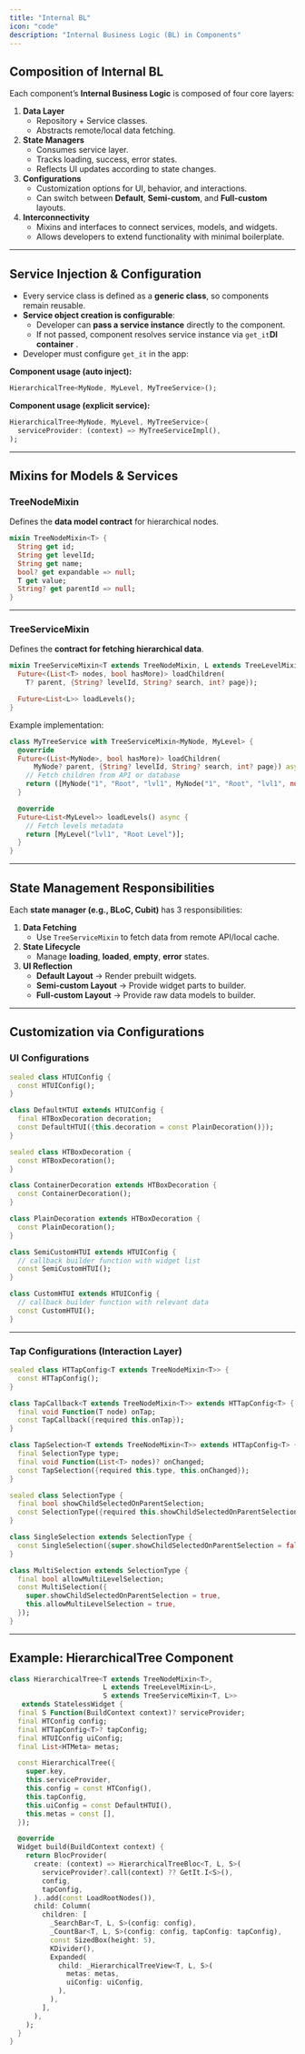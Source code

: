 ```yaml
---
title: "Internal BL"
icon: "code"
description: "Internal Business Logic (BL) in Components"
---
```


## Composition of Internal BL

Each component’s **Internal Business Logic** is composed of four core layers:

1. **Data Layer**
   - Repository \+ Service classes.
   - Abstracts remote/local data fetching.
2. **State Managers**
   - Consumes service layer.
   - Tracks loading, success, error states.
   - Reflects UI updates according to state changes.
3. **Configurations**
   - Customization options for UI, behavior, and interactions.
   - Can switch between **Default**, **Semi-custom**, and **Full-custom** layouts.
4. **Interconnectivity**
   - Mixins and interfaces to connect services, models, and widgets.
   - Allows developers to extend functionality with minimal boilerplate.

---

## Service Injection & Configuration

- Every service class is defined as a **generic class**, so components remain reusable.
- **Service object creation is configurable**:
  - Developer can **pass a service instance** directly to the component.
  - If not passed, component resolves service instance via `get_it`**DI container** .
- Developer must configure `get_it` in the app:

**Component usage (auto inject):**

```dart
HierarchicalTree<MyNode, MyLevel, MyTreeService>();
```

**Component usage (explicit service):**

```dart
HierarchicalTree<MyNode, MyLevel, MyTreeService>(
  serviceProvider: (context) => MyTreeServiceImpl(),
);
```

---

## Mixins for Models & Services

### **TreeNodeMixin**

Defines the **data model contract** for hierarchical nodes.

```dart
mixin TreeNodeMixin<T> {
  String get id;
  String get levelId;
  String get name;
  bool? get expandable => null;
  T get value;
  String? get parentId => null;
}
```

---

### **TreeServiceMixin**

Defines the **contract for fetching hierarchical data**.

```dart
mixin TreeServiceMixin<T extends TreeNodeMixin, L extends TreeLevelMixin<L>> {
  Future<(List<T> nodes, bool hasMore)> loadChildren(
    T? parent, {String? levelId, String? search, int? page});

  Future<List<L>> loadLevels();
}
```

Example implementation:

```dart
class MyTreeService with TreeServiceMixin<MyNode, MyLevel> {
  @override
  Future<(List<MyNode>, bool hasMore)> loadChildren(
      MyNode? parent, {String? levelId, String? search, int? page}) async {
    // Fetch children from API or database
    return ([MyNode("1", "Root", "lvl1", MyNode("1", "Root", "lvl1", null))], false);
  }

  @override
  Future<List<MyLevel>> loadLevels() async {
    // Fetch levels metadata
    return [MyLevel("lvl1", "Root Level")];
  }
}
```

---

## State Management Responsibilities

Each **state manager (e.g., BLoC, Cubit)** has 3 responsibilities:

1. **Data Fetching**
   - Use `TreeServiceMixin` to fetch data from remote API/local cache.
2. **State Lifecycle**
   - Manage **loading**, **loaded**, **empty**, **error** states.
3. **UI Reflection**
   - **Default Layout** → Render prebuilt widgets.
   - **Semi-custom Layout** → Provide widget parts to builder.
   - **Full-custom Layout** → Provide raw data models to builder.

---

## Customization via Configurations

### UI Configurations

```dart
sealed class HTUIConfig {
  const HTUIConfig();
}

class DefaultHTUI extends HTUIConfig {
  final HTBoxDecoration decoration;
  const DefaultHTUI({this.decoration = const PlainDecoration()});
}

sealed class HTBoxDecoration {
  const HTBoxDecoration();
}

class ContainerDecoration extends HTBoxDecoration {
  const ContainerDecoration();
}

class PlainDecoration extends HTBoxDecoration {
  const PlainDecoration();
}

class SemiCustomHTUI extends HTUIConfig {
  // callback builder function with widget list
  const SemiCustomHTUI();
}

class CustomHTUI extends HTUIConfig {
  // callback builder function with relevant data
  const CustomHTUI();
}
```

---

### Tap Configurations (Interaction Layer)

```dart
sealed class HTTapConfig<T extends TreeNodeMixin<T>> {
  const HTTapConfig();
}

class TapCallback<T extends TreeNodeMixin<T>> extends HTTapConfig<T> {
  final void Function(T node) onTap;
  const TapCallback({required this.onTap});
}

class TapSelection<T extends TreeNodeMixin<T>> extends HTTapConfig<T> {
  final SelectionType type;
  final void Function(List<T> nodes)? onChanged;
  const TapSelection({required this.type, this.onChanged});
}

sealed class SelectionType {
  final bool showChildSelectedOnParentSelection;
  const SelectionType({required this.showChildSelectedOnParentSelection});
}

class SingleSelection extends SelectionType {
  const SingleSelection({super.showChildSelectedOnParentSelection = false});
}

class MultiSelection extends SelectionType {
  final bool allowMultiLevelSelection;
  const MultiSelection({
    super.showChildSelectedOnParentSelection = true,
    this.allowMultiLevelSelection = true,
  });
}
```

---

## Example: HierarchicalTree Component

```dart
class HierarchicalTree<T extends TreeNodeMixin<T>, 
                       L extends TreeLevelMixin<L>, 
                       S extends TreeServiceMixin<T, L>>
   extends StatelessWidget {
  final S Function(BuildContext context)? serviceProvider;
  final HTConfig config;
  final HTTapConfig<T>? tapConfig;
  final HTUIConfig uiConfig;
  final List<HTMeta> metas;

  const HierarchicalTree({
    super.key,
    this.serviceProvider,
    this.config = const HTConfig(),
    this.tapConfig,
    this.uiConfig = const DefaultHTUI(),
    this.metas = const [],
  });

  @override
  Widget build(BuildContext context) {
    return BlocProvider(
      create: (context) => HierarchicalTreeBloc<T, L, S>(
        serviceProvider?.call(context) ?? GetIt.I<S>(),
        config,
        tapConfig,
      )..add(const LoadRootNodes()),
      child: Column(
        children: [
          _SearchBar<T, L, S>(config: config),
          _CountBar<T, L, S>(config: config, tapConfig: tapConfig),
          const SizedBox(height: 5),
          KDivider(),
          Expanded(
            child: _HierarchicalTreeView<T, L, S>(
              metas: metas,
              uiConfig: uiConfig,
            ),
          ),
        ],
      ),
    );
  }
}
```